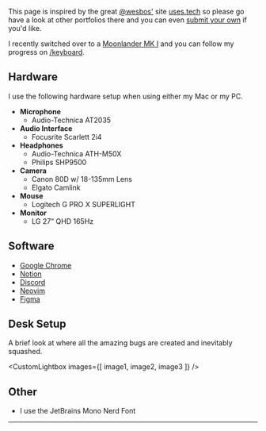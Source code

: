 
This page is inspired by the great <a href="https://twitter.com/wesbos" target="_blank">@wesbos'</a> site <a href="https://uses.tech" target="_blank">uses.tech</a> so please go have a look at other portfolios there and you can even <a href="https://github.com/wesbos/awesome-uses/blob/master/contribution-guide.md" target="_blank">submit your own</a> if you'd like.

I recently switched over to a <a href="https://www.zsa.io/moonlander" target="_blank">Moonlander MK I</a> and you can follow my progress on [/keyboard](/keyboard).

## Hardware
I use the following hardware setup when using either my Mac or my PC.
- **Microphone**
  - Audio-Technica AT2035
- **Audio Interface**
  - Focusrite Scarlett 2i4
- **Headphones**
  - Audio-Technica ATH-M50X
  - Philips SHP9500
- **Camera**
  - Canon 80D w/ 18-135mm Lens
  - Elgato Camlink
- **Mouse**
  - Logitech G PRO X SUPERLIGHT  
- **Monitor**
  - LG 27” QHD 165Hz

## Software
- <a href="https://www.google.com/chrome/" target="_blank">Google Chrome</a>
- <a href="https://www.notion.so" target="_blank">Notion</a>
- <a href="https://discord.com" target="_blank">Discord</a>
- <a href="https://neovim.com" target="_blank">Neovim</a>
- <a href="https://figma.com" target="_blank">Figma</a>

## Desk Setup
A brief look at where all the amazing bugs are created and inevitably squashed.
 
<CustomLightbox
  images={[ image1, image2, image3 ]}
/>

## Other
- I use the JetBrains Mono Nerd Font
---
